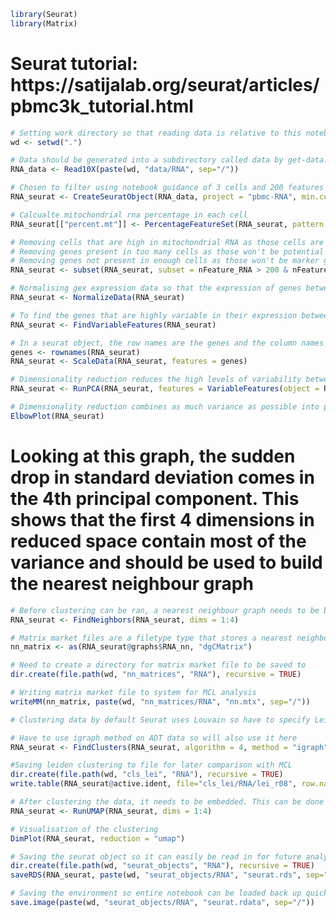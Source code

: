 
```r
library(Seurat)
library(Matrix)
```

# Seurat tutorial: https://satijalab.org/seurat/articles/pbmc3k_tutorial.html

```r
# Setting work directory so that reading data is relative to this notebook
wd <- setwd(".")
```

```r
# Data should be generated into a subdirectory called data by get-data.sh, each type of data is stored within a subdirectory of data
RNA_data <- Read10X(paste(wd, "data/RNA", sep="/"))
```

```r
# Chosen to filter using notebook guidance of 3 cells and 200 features to remove empty cells and non-signficant genes
RNA_seurat <- CreateSeuratObject(RNA_data, project = "pbmc-RNA", min.cells = 3, min.features = 200)
```

```r
# Calcualte mitochondrial rna percentage in each cell
RNA_seurat[["percent.mt"]] <- PercentageFeatureSet(RNA_seurat, pattern = "^MT-")
```

```r
# Removing cells that are high in mitochondrial RNA as those cells are likely lysed and dead
# Removing genes present in too many cells as those won't be potential marker genes
# Removing genes not present in enough cells as those won't be marker genes for a cell type (this is a risk as sometimes very rare cell types only have a few cells collected so could be losing information here, it is done for reducing size of object)
RNA_seurat <- subset(RNA_seurat, subset = nFeature_RNA > 200 & nFeature_RNA < 2500 & percent.mt < 5)
```

```r
# Normalising gex expression data so that the expression of genes between cells can be adequately compared, using default method and scaling factor, number of genes is set to 2000 for calculation.
RNA_seurat <- NormalizeData(RNA_seurat)
```

```r
# To find the genes that are highly variable in their expression between cells, FindVariableFeatures is used. Default is to use a selection method that fits variance and mean relationship using local regression
RNA_seurat <- FindVariableFeatures(RNA_seurat)
```

```r
# In a seurat object, the row names are the genes and the column names are the cells. Scaling the data makes each expression value larger for comparison while removing the dominance of highly expressed genes. Scaling data requires a list of genes. 
genes <- rownames(RNA_seurat)
RNA_seurat <- ScaleData(RNA_seurat, features = genes)
```

```r
# Dimensionality reduction reduces the high levels of variability between cells into comparative vectorised space where each cells position in space is representative of its values across all variables
RNA_seurat <- RunPCA(RNA_seurat, features = VariableFeatures(object = RNA_seurat))
```

```r
# Dimensionality reduction combines as much variance as possible into principal components. Each principal component in turn should contain the maximum possible variance it can. An elbow plot visualises how much variance each principal component contains.
ElbowPlot(RNA_seurat)
```

# Looking at this graph, the sudden drop in standard deviation comes in the 4th principal component. This shows that the first 4 dimensions in reduced space contain most of the variance and should be used to build the nearest neighbour graph

```r
# Before clustering can be ran, a nearest neighbour graph needs to be built for the clustering to work on. This connects each cell together in a network. The first four dimensions are being used to build the neighbourhood graph after inspecting elbow plot.
RNA_seurat <- FindNeighbors(RNA_seurat, dims = 1:4)
```

```r
# Matrix market files are a filetype type that stores a nearest neighbour graph as a matrix. This needs to be extracted from the seurat object to be used as the input for MCL
nn_matrix <- as(RNA_seurat@graphs$RNA_nn, "dgCMatrix")
```

```r
# Need to create a directory for matrix market file to be saved to
dir.create(file.path(wd, "nn_matrices", "RNA"), recursive = TRUE)
```

```r
# Writing matrix market file to system for MCL analysis
writeMM(nn_matrix, paste(wd, "nn_matrices/RNA", "nn.mtx", sep="/"))
```

```r
# Clustering data by default Seurat uses Louvain so have to specify Leiden which is algorithm 4, using default resolution of 0.8 which is used to gauge how fine or coarse the clusters should be

# Have to use igraph method on ADT data so will also use it here
RNA_seurat <- FindClusters(RNA_seurat, algorithm = 4, method = "igraph")
```

```r
#Saving leiden clustering to file for later comparison with MCL
dir.create(file.path(wd, "cls_lei", "RNA"), recursive = TRUE)
write.table(RNA_seurat@active.ident, file="cls_lei/RNA/lei_r08", row.names=TRUE, col.names=FALSE, sep="\t", quote = FALSE)
```

```r
# After clustering the data, it needs to be embedded. This can be done with multiple dimensionality reduction algorithms, UMAP is preferred because it is non-linear dimensional reduction method so it does not take each principal component in an order where each component's max variation is based on the variation already factored in by the previous principal component. UMAP can only be run after PCA.
RNA_seurat <- RunUMAP(RNA_seurat, dims = 1:4)
```

```r
# Visualisation of the clustering
DimPlot(RNA_seurat, reduction = "umap")
```

```r
# Saving the seurat object so it can easily be read in for future analysis
dir.create(file.path(wd, "seurat_objects", "RNA"), recursive = TRUE)
saveRDS(RNA_seurat, paste(wd, "seurat_objects/RNA", "seurat.rds", sep="/"))
```

```r
# Saving the environment so entire notebook can be loaded back up quickly
save.image(paste(wd, "seurat_objects/RNA", "seurat.rdata", sep="/"))
```

